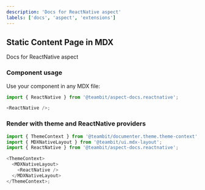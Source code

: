 ```yaml
---
description: 'Docs for ReactNative aspect'
labels: ['docs', 'aspect', 'extensions']
---
```



## Static Content Page in MDX

Docs for ReactNative aspect

### Component usage

Use your component in any MDX file:

```js
import { ReactNative } from '@teambit/aspect-docs.reactnative';

<ReactNative />;
```

### Render with theme and ReactNative providers

```js
import { ThemeContext } from '@teambit/documenter.theme.theme-context';
import { MDXNativeLayout } from '@teambit/ui.mdx-layout';
import { ReactNative } from '@teambit/aspect-docs.reactnative';

<ThemeContext>
  <MDXNativeLayout>
    <ReactNative />
  </MDXNativeLayout>
</ThemeContext>;
```

